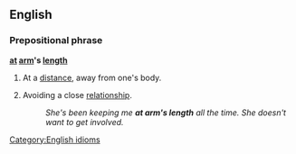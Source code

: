 ==English==
===Prepositional phrase===
'''[[at]] [[arm]]'s [[length]]'''
# At a [[distance]], away from one's body.
#{{idiom}} Avoiding a close [[relationship]].
#: ''She's been keeping me '''at arm's length''' all the time. She doesn't want to get involved.''

[[Category:English idioms]]